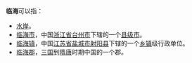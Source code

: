 '''临海'''可以指：
* [[水岸|水岸]]。
* [[临海市|临海市]]，中国[[浙江省|浙江省]][[台州市|台州市]]下辖的一个[[县级市|县级市]]。
* [[临海镇|临海镇]]，中国[[江苏省|江苏省]][[盐城市|盐城市]][[射阳县|射阳县]]下辖的一个[[乡镇|乡镇]]级行政单位。
* [[临海郡|临海郡]]，[[三国|三国]]到[[隋唐|隋唐]]时期中国的一个郡。

{{disambig|L|cat=二字消歧义}}